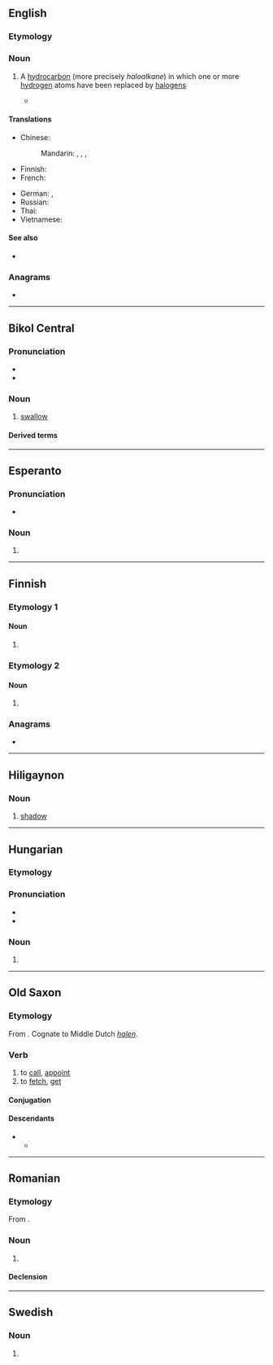 {{also|Halon|hálón}}
==English==

===Etymology===
{{blend|en|halogen|carbon}}

===Noun===
{{en-noun}}

# {{lb|en|organic chemistry}} A [[hydrocarbon]] (more precisely ''haloalkane'') in which one or more [[hydrogen]] atoms have been replaced by [[halogen]]s
#* {{quote-journal|en|date=February 12, 2009|author=Azadeh Ensha|title=A Cellphone That Is Made With the Environment in Mind|work=New York Times|url=http://www.nytimes.com/2009/02/12/technology/personaltech/12renew.html
|passage=The Renew is also free of polyvinyl chloride, asbestos, chlorofluorocarbons and '''halons'''.}}

====Translations====
{{trans-top}}
* Chinese:
*: Mandarin: {{t+|cmn|海龍}}, {{t+|cmn|海龙|tr=hǎilóng}}, {{t|cmn|哈龍}}, {{t|cmn|哈龙|tr=hālóng}}
* Finnish: {{t+|fi|haloni}}
* French: {{t+|fr|halon|m}}
{{trans-mid}}
* German: {{t|de|Ha­lo­gen­was­ser­stoff|m}}, {{t|de|Halogenkohlenwasserstoff|m}}
* Russian: {{t-needed|ru}}
* Thai: {{t-needed|th}}
* Vietnamese: {{t-needed|vi}}
{{trans-bottom}}

====See also====
* {{pedialite|Haloalkane}}

===Anagrams===
* {{anagrams|en|a=ahlno|Lohan}}

----

==Bikol Central==

===Pronunciation===
* {{hyph|bcl|ha|lon}}
* {{bcl-IPA}}

===Noun===
{{head|bcl|noun}}

# [[swallow]]
#: {{syn|bcl|hamil}}

====Derived terms====
{{der3|bcl|maghalon|halunon|halunan|halanuhan}}

----

==Esperanto==

===Pronunciation===
* {{audio|eo|LL-Q143 (epo)-Lepticed7-halon.wav|Audio}}

===Noun===
{{eo-head}}

# {{eo-form of|hal|on}}

----

==Finnish==

===Etymology 1===

====Noun====
{{head|fi|noun form}}

# {{fi-form of|halko|case=genitive|pl=singular}}

===Etymology 2===

====Noun====
{{head|fi|noun form}}

# {{fi-form of|halo|case=genitive|pl=singular}}

===Anagrams===
* {{anagrams|fi|a=ahlno|alhon|lahon}}

----

==Hiligaynon==

===Noun===
{{hil-noun|halón}}

# [[shadow]]

----

==Hungarian==

===Etymology===
{{affix|hu|hal|-on|nocat=y}}

===Pronunciation===
* {{hu-IPA}}
* {{hyphenation|hu|ha|lon}}

===Noun===
{{head|hu|noun form}}

# {{inflection of|hu|hal||spe|s}}

----

==Old Saxon==

===Etymology===
From {{inh|osx|gem-pro|*halōną}}. Cognate to Middle Dutch ''[[halen]]''.

===Verb===
{{osx-verb|head=halōn}}

# to [[call]], [[appoint]]
# to [[fetch]], [[get]]

====Conjugation====
{{osx-conj-wk2|hal}}

====Descendants====
* {{desc|gml|hālen}}
** {{desc|nds|halen}}

----

==Romanian==

===Etymology===
From {{bor|ro|fr|halon}}.

===Noun===
{{ro-noun|n|-}}

# {{l|en|halon}}

====Declension====
{{ro-noun-n|n=sg}}

----

==Swedish==

===Noun===
{{head|sv|noun form|g=c}}

# {{sv-noun-form-def|halo}}